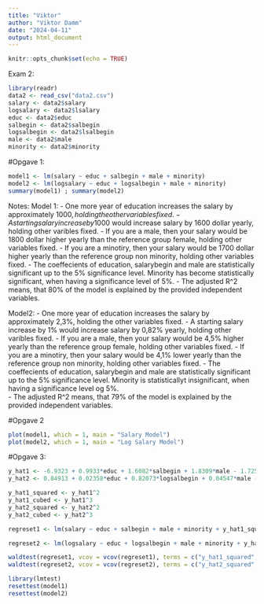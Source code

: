 ```yaml
---
title: "Viktor"
author: "Viktor Damm"
date: "2024-04-11"
output: html_document
---
```


```r
knitr::opts_chunk$set(echo = TRUE)
```

Exam 2: 

```r
library(readr)
data2 <- read_csv("data2.csv")
salary <- data2$salary
logsalary <- data2$lsalary
educ <- data2$educ
salbegin <- data2$salbegin
logsalbegin <- data2$lsalbegin
male <- data2$male
minority <- data2$minority
```

#Opgave 1: 

```r
model1 <- lm(salary ~ educ + salbegin + male + minority)
model2 <- lm(logsalary ~ educ + logsalbegin + male + minority)
summary(model1) ; summary(model2)
```

Notes: 
Model 1: 
- One more year of education increases the salary by approximately 1000$, holding the other variables fixed. 
- A starting salary increase by 1000$ would increase salary by 1600 dollar yearly, holding other varibles fixed.
- If you are a male, then your salary would be 1800 dollar higher yearly than the reference group female, holding other variables fixed.
- If you are a minotiry, then your salary would be 1700 dollar higher yearly than the reference group non minority, holding other variables fixed.
- The coeffecients of education, salarybegin and male are statistically significant up to the 5% significance level. Minority has become statistically significant, when having a significance level of 5%. 
- The adjusted R^2 means, that 80% of the model is explained by the provided independent variables. 

Model2:
- One more year of education increases the salary by approximately 2,3%, holding the other variables fixed. 
- A starting salary increase by 1% would increase salary by 0,82% yearly, holding other varibles fixed.
- If you are a male, then your salary would be 4,5% higher yearly than the reference group female, holding other variables fixed.
- If you are a minotiry, then your salary would be 4,1% lower yearly than the reference group non minority, holding other variables fixed.
- The coeffecients of education, salarybegin and male are statistically significant up to the 5% significance level. Minority is statisticallyt insignificant, when having a significance level og 5%.  
- The adjusted R^2 means, that 79% of the model is explained by the provided independent variables. 

#Opgave 2

```r
plot(model1, which = 1, main = "Salary Model")
plot(model2, which = 1, main = "Log Salary Model")
```


#Opgave 3: 


```r
y_hat1 <- -6.9323 + 0.9933*educ + 1.6082*salbegin + 1.8309*male - 1.7254*minority
y_hat2 <- 0.84913 + 0.02358*educ + 0.82073*logsalbegin + 0.04547*male - 0.04186*minority
```

```r
y_hat1_squared <- y_hat1^2
y_hat1_cubed <- y_hat1^3
y_hat2_squared <- y_hat2^2
y_hat2_cubed <- y_hat2^3
```

```r
regreset1 <- lm(salary ~ educ + salbegin + male + minority + y_hat1_squared + y_hat1_cubed)
```

```r
regreset2 <- lm(logsalary ~ educ + logsalbegin + male + minority + y_hat2_squared + y_hat2_cubed)
```

```r
waldtest(regreset1, vcov = vcov(regreset1), terms = c("y_hat1_squared", "y_hat1_cubed")) #tester manuelt om de hver især er = 0
waldtest(regreset2, vcov = vcov(regreset2), terms = c("y_hat2_squared", "y_hat2_cubed"))   #tester manuelt om de hver især er = 0
```

```r
library(lmtest)
resettest(model1)
resettest(model2)
```

